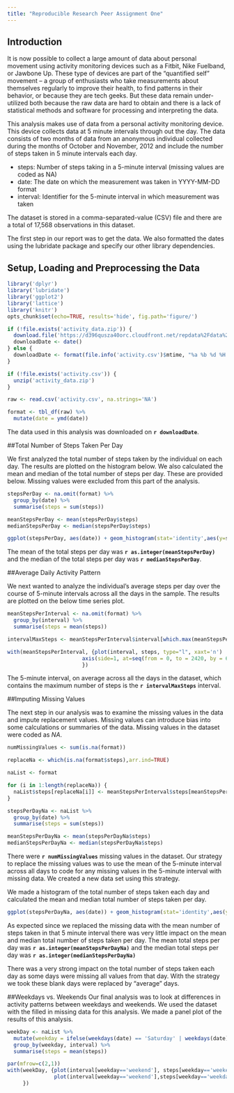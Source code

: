 ```yaml
---
title: "Reproducible Research Peer Assignment One"
---
```


## Introduction

It is now possible to collect a large amount of data about personal movement using activity monitoring devices such as a Fitbit, Nike Fuelband, or Jawbone Up. These type of devices are part of the “quantified self” movement – a group of enthusiasts who take measurements about themselves regularly to improve their health, to find patterns in their behavior, or because they are tech geeks. But these data remain under-utilized both because the raw data are hard to obtain and there is a lack of statistical methods and software for processing and interpreting the data.

This analysis makes use of data from a personal activity monitoring device. This device collects data at 5 minute intervals through out the day. The data consists of two months of data from an anonymous individual collected during the months of October and November, 2012 and include the number of steps taken in 5 minute intervals each day.

* steps: Number of steps taking in a 5-minute interval (missing values are coded as NA)
* date: The date on which the measurement was taken in YYYY-MM-DD format
* interval: Identifier for the 5-minute interval in which measurement was taken

The dataset is stored in a comma-separated-value (CSV) file and there are a total of 17,568 observations in this dataset.

The first step in our report was to get the data. We also formatted the dates using the lubridate package and specify our other library dependencies.

## Setup, Loading and Preprocessing the Data

```r
library('dplyr')
library('lubridate')
library('ggplot2')
library('lattice')
library('knitr')
opts_chunk$set(echo=TRUE, results='hide', fig.path='figure/')

if (!file.exists('activity_data.zip')) {
  download.file('https://d396qusza40orc.cloudfront.net/repdata%2Fdata%2Factivity.zip','activity_data.zip',method='curl')
  downloadDate <- date()  
} else {
  downloadDate <- format(file.info('activity.csv')$mtime, "%a %b %d %H:%M:%S %Y")
}

if (!file.exists('activity.csv')) {
  unzip('activity_data.zip')
}

raw <- read.csv('activity.csv', na.strings='NA')

format <- tbl_df(raw) %>%
  mutate(date = ymd(date))
```

The data used in this analysis was downloaded on **`r downloadDate`**.

##Total Number of Steps Taken Per Day

We first analyzed the total number of steps taken by the individual on each day. The results are plotted on the histogram below. We also calculated the mean and median of the total number of steps per day. These are provided below. Missing values were excluded from this part of the analysis.

```r
stepsPerDay <- na.omit(format) %>%
  group_by(date) %>%
  summarise(steps = sum(steps))

meanStepsPerDay <- mean(stepsPerDay$steps)
medianStepsPerDay <- median(stepsPerDay$steps)

ggplot(stepsPerDay, aes(date)) + geom_histogram(stat='identity',aes(y=steps)) + xlab('Day') + ylab('Total Steps') + ggtitle('Total Number of Steps Per Day')
```

The mean of the total steps per day was **`r as.integer(meanStepsPerDay)`** and the median of the total steps per day was **`r medianStepsPerDay`**.

##Average Daily Activity Pattern

We next wanted to analyze the individual's average steps per day over the course of 5-minute intervals across all the days in the sample. The results are plotted on the below time series plot.

```r
meanStepsPerInterval <- na.omit(format) %>%
  group_by(interval) %>%
  summarise(steps = mean(steps))

intervalMaxSteps <- meanStepsPerInterval$interval[which.max(meanStepsPerInterval$steps)]

with(meanStepsPerInterval, {plot(interval, steps, type="l", xaxt='n')
                        axis(side=1, at=seq(from = 0, to = 2420, by = 60))
                        })
```

The 5-minute interval, on average across all the days in the dataset, which contains the maximum number of steps is the **`r intervalMaxSteps`** interval.

##Imputing Missing Values

The next step in our analysis was to examine the missing values in the data and impute replacement values. Missing values can introduce bias into some calculations or summaries of the data. Missing values in the dataset were coded as *NA*.  

```r
numMissingValues <- sum(is.na(format))

replaceNa <- which(is.na(format$steps),arr.ind=TRUE)

naList <- format

for (i in 1:length(replaceNa)) {
  naList$steps[replaceNa[i]] <- meanStepsPerInterval$steps[meanStepsPerInterval$interval==naList$interval[replaceNa[i]]]
}

stepsPerDayNa <- naList %>%
  group_by(date) %>%
  summarise(steps = sum(steps))

meanStepsPerDayNa <- mean(stepsPerDayNa$steps)
medianStepsPerDayNa <- median(stepsPerDayNa$steps)

```

There were **`r numMissingValues`** missing values in the dataset. Our strategy to replace the missing values was to use the mean of the 5-minute interval across all days to code for any missing values in the 5-minute interval with missing data. We created a new data set using this strategy. 

We made a histogram of the total number of steps taken each day and calculated the mean and median total number of steps taken per day. 
```r
ggplot(stepsPerDayNa, aes(date)) + geom_histogram(stat='identity',aes(y=steps)) + xlab('Day') + ylab('Total Steps') + ggtitle('Number of steps per day')
```
As expected since we replaced the missing data with the mean number of steps taken in that 5 minute interval there was very little impact on the mean and median total number of steps taken per day. The mean total steps per day was **`r as.integer(meanStepsPerDayNa)`** and the median total steps per day was **`r as.integer(medianStepsPerDayNa)`**

There was a very strong impact on the total number of steps taken each day as some days were missing all values from that day. With the strategy we took these blank days were replaced by "average" days.

##Weekdays vs. Weekends
Our final analysis was to look at differences in activity patterns between weekdays and weekends. We used the dataset with the filled in missing data for this analysis. We made a panel plot of the results of this analysis.
```r
weekDay <- naList %>%
  mutate(weekday = ifelse(weekdays(date) == 'Saturday' | weekdays(date) == 'Sunday','weekend','weekday')) %>%
  group_by(weekday, interval) %>%
  summarise(steps = mean(steps))

par(mfrow=c(2,1))
with(weekDay, {plot(interval[weekday=='weekend'], steps[weekday=='weekend'], type="l", col='blue', main='weekend', xlab='interval',ylab='Average Steps',ylim=c(0,250))
               plot(interval[weekday=='weekend'],steps[weekday=='weekday'], type="l", col='red', main='weekday', xlab='interval',ylab='Average Steps',ylim=c(0,250))
     })
```